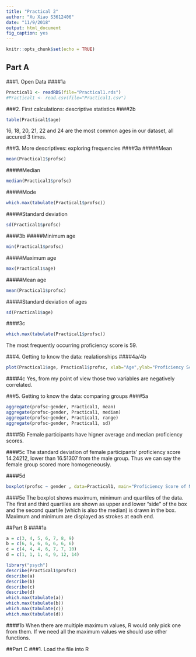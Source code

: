 ```yaml
---
title: "Practical 2"
author: "Xu Xiao S3612406"
date: "11/9/2018"
output: html_document
fig_caption: yes
---
```


```r
knitr::opts_chunk$set(echo = TRUE)
```

## Part A
###1. Open Data
####1a

```r
Practical1 <- readRDS(file="Practical1.rds")
#Practical1 <- read.csv(file="Practical1.csv")
```



###2. First calculations: descriptive statistics
####2b
```r
table(Practical1$age)
```
16, 18, 20, 21, 22 and 24 are the most common ages in our dataset, all accured 3 times.

###3. More descriptives: exploring frequencies
####3a
#####Mean
```r
mean(Practical1$profsc)
```
#####Median
```r
median(Practical1$profsc)
```
#####Mode
```r
which.max(tabulate(Practical1$profsc))
```
#####Standard deviation
```r
sd(Practical1$profsc)
```


####3b
#####Minimum age
```r
min(Practical1$profsc)
```
#####Maximum age
```r
max(Practical1$age)
```
#####Mean age
```r
mean(Practical1$profsc)
```
#####Standard deviation of ages
```r
sd(Practical1$age)
```


####3c
```r
which.max(tabulate(Practical1$profsc))
```
The most frequently occurring proficiency score is 59.



###4. Getting to know the data: realationships
####4a/4b
```r
plot(Practical1$age, Practical1$profsc, xlab="Age",ylab="Proficiency Score", main="Relationship between age of acquisition and L2 proficiency")
```

####4c
Yes, from my point of view those two variables are negatively correlated.


###5. Getting to know the data: comparing groups
####5a
```r
aggregate(profsc~gender, Practical1, mean)
aggregate(profsc~gender, Practical1, median)
aggregate(profsc~gender, Practical1, range)
aggregate(profsc~gender, Practical1, sd)
```
####5b
Female participants have higner average and median proficiency scores.

####5c
The standard deviation of female participants' proficiency score 14.24212, lower than 16.51307 from the male group. Thus we can say the female group scored more homogeneously.

####5d
```r
boxplot(profsc ~ gender , data=Practical1, main="Proficiency Score of Male and Female participants", xlab="Gender", ylab="Proficiency Score")
```

####5e
The boxplot shows maximum, minimum and quartiles of the data. The first and third quartiles are shown as upper and lower "side" of the box and the second quartile (which is also the median) is drawn in the box. Maximum and minimum are displayed as strokes at each end.



##Part B
####1a
```r
a = c(3, 4, 5, 6, 7, 8, 9)
b = c(6, 6, 6, 6, 6, 6, 6)
c = c(4, 4, 4, 6, 7, 7, 10)
d = c(1, 1, 1, 4, 9, 12, 14)
```

```r
library("psych")
describe(Practical1$profsc)
describe(a)
describe(b)
describe(c)
describe(d)
which.max(tabulate(a))
which.max(tabulate(b))
which.max(tabulate(c))
which.max(tabulate(d))
```

####1b
When there are multiple maximum values, R would only pick one from them. If we need all the maximum values we should use other functions.



##Part C
###1. Load the file into R
```r

```